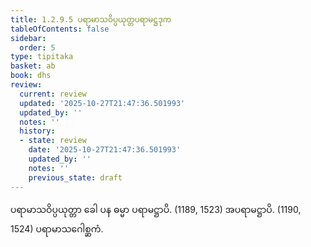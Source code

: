 ```yaml
---
title: 1.2.9.5 ပရာမာသဝိပ္ပယုတ္တပရာမဋ္ဌဒုက
tableOfContents: false
sidebar:
  order: 5
type: tipitaka
basket: ab
book: dhs
review:
  current: review
  updated: '2025-10-27T21:47:36.501993'
  updated_by: ''
  notes: ''
  history:
  - state: review
    date: '2025-10-27T21:47:36.501993'
    updated_by: ''
    notes: ''
    previous_state: draft
---
```



<ReviewStatus review={frontmatter.review} showDetails={true} />

<HypothesisAnnotation frontmatter={frontmatter} />

<DynamicBreadcrumb />

<Division number="76" book="dhs" e="ch" v="29" p="11">

<Paragraph number="183" book="dhs">
ပရာမာသဝိပ္ပယုတ္တာ ခေါ ပန ဓမ္မာ ပရာမဋ္ဌာပိ. (<Emphasis>1189, 1523</Emphasis>)
</Paragraph>

<Paragraph number="184" book="dhs">
အပရာမဋ္ဌာပိ. (<Emphasis>1190, 1524</Emphasis>)

</Paragraph>
</Division>

<Paragraph number="185" type="center" book="dhs">
ပရာမာသဂေါစ္ဆကံ.
</Paragraph>